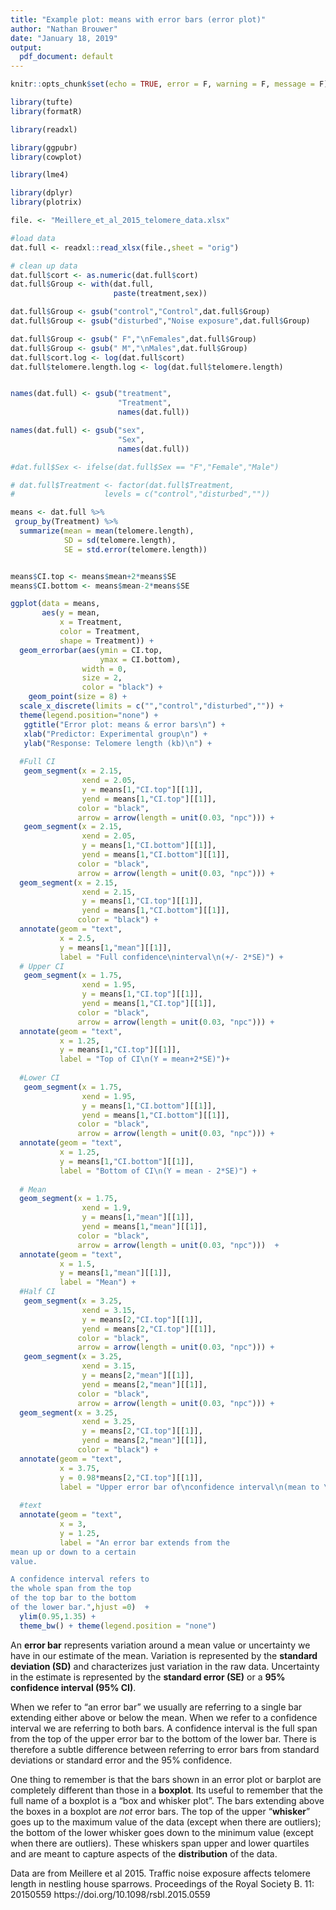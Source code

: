 ---
title: "Example plot: means with error bars (error plot)"
author: "Nathan Brouwer"
date: "January 18, 2019"
output:
  pdf_document: default
---

```{r setup, include=FALSE}
knitr::opts_chunk$set(echo = TRUE, error = F, warning = F, message = F)
```




```{r, echo = F}
library(tufte)
library(formatR)

library(readxl)

library(ggpubr)
library(cowplot)

library(lme4)

library(dplyr)
library(plotrix)
```

```{r  echo = F}
file. <- "Meillere_et_al_2015_telomere_data.xlsx"

#load data
dat.full <- readxl::read_xlsx(file.,sheet = "orig")

# clean up data
dat.full$cort <- as.numeric(dat.full$cort)
dat.full$Group <- with(dat.full,
                       paste(treatment,sex))

dat.full$Group <- gsub("control","Control",dat.full$Group)
dat.full$Group <- gsub("disturbed","Noise exposure",dat.full$Group)

dat.full$Group <- gsub(" F","\nFemales",dat.full$Group)
dat.full$Group <- gsub(" M","\nMales",dat.full$Group)
dat.full$cort.log <- log(dat.full$cort)
dat.full$telomere.length.log <- log(dat.full$telomere.length)


names(dat.full) <- gsub("treatment",
                        "Treatment",
                        names(dat.full))

names(dat.full) <- gsub("sex",
                        "Sex",
                        names(dat.full))
```



```{r  echo = F}

#dat.full$Sex <- ifelse(dat.full$Sex == "F","Female","Male")

# dat.full$Treatment <- factor(dat.full$Treatment, 
#                    levels = c("control","disturbed",""))

means <- dat.full %>%
 group_by(Treatment) %>%
  summarize(mean = mean(telomere.length),
            SD = sd(telomere.length),
            SE = std.error(telomere.length))


means$CI.top <- means$mean+2*means$SE
means$CI.bottom <- means$mean-2*means$SE


```



```{r  echo = F}
ggplot(data = means,
       aes(y = mean,
           x = Treatment,
           color = Treatment,
           shape = Treatment)) +
  geom_errorbar(aes(ymin = CI.top,
                    ymax = CI.bottom),
                width = 0,
                size = 2,
                color = "black") + 
    geom_point(size = 8) +
  scale_x_discrete(limits = c("","control","disturbed","")) +
  theme(legend.position="none") +
   ggtitle("Error plot: means & error bars\n") +
   xlab("Predictor: Experimental group\n") +
   ylab("Response: Telomere length (kb)\n") +
  
  #Full CI
   geom_segment(x = 2.15, 
                xend = 2.05,
                y = means[1,"CI.top"][[1]],
                yend = means[1,"CI.top"][[1]],
               color = "black",
               arrow = arrow(length = unit(0.03, "npc"))) +
   geom_segment(x = 2.15, 
                xend = 2.05,
                y = means[1,"CI.bottom"][[1]],
                yend = means[1,"CI.bottom"][[1]],
               color = "black",
               arrow = arrow(length = unit(0.03, "npc"))) +
  geom_segment(x = 2.15, 
                xend = 2.15,
                y = means[1,"CI.top"][[1]],
                yend = means[1,"CI.bottom"][[1]],
               color = "black") +
  annotate(geom = "text",
           x = 2.5,
           y = means[1,"mean"][[1]],
           label = "Full confidence\ninterval\n(+/- 2*SE)") +
  # Upper CI
   geom_segment(x = 1.75, 
                xend = 1.95,
                y = means[1,"CI.top"][[1]],
                yend = means[1,"CI.top"][[1]],
               color = "black",
               arrow = arrow(length = unit(0.03, "npc"))) +
  annotate(geom = "text",
           x = 1.25,
           y = means[1,"CI.top"][[1]],
           label = "Top of CI\n(Y = mean+2*SE)")+
  
  #Lower CI
   geom_segment(x = 1.75, 
                xend = 1.95,
                y = means[1,"CI.bottom"][[1]],
                yend = means[1,"CI.bottom"][[1]],
               color = "black",
               arrow = arrow(length = unit(0.03, "npc"))) +
  annotate(geom = "text",
           x = 1.25,
           y = means[1,"CI.bottom"][[1]],
           label = "Bottom of CI\n(Y = mean - 2*SE)") +
  
  # Mean
  geom_segment(x = 1.75, 
                xend = 1.9,
                y = means[1,"mean"][[1]],
                yend = means[1,"mean"][[1]],
               color = "black",
               arrow = arrow(length = unit(0.03, "npc")))  +
  annotate(geom = "text",
           x = 1.5,
           y = means[1,"mean"][[1]],
           label = "Mean") +
  #Half CI
   geom_segment(x = 3.25, 
                xend = 3.15,
                y = means[2,"CI.top"][[1]],
                yend = means[2,"CI.top"][[1]],
               color = "black",
               arrow = arrow(length = unit(0.03, "npc"))) +
   geom_segment(x = 3.25, 
                xend = 3.15,
                y = means[2,"mean"][[1]],
                yend = means[2,"mean"][[1]],
               color = "black",
               arrow = arrow(length = unit(0.03, "npc"))) +
  geom_segment(x = 3.25, 
                xend = 3.25,
                y = means[2,"CI.top"][[1]],
                yend = means[2,"mean"][[1]],
               color = "black") +
  annotate(geom = "text",
           x = 3.75,
           y = 0.98*means[2,"CI.top"][[1]],
           label = "Upper error bar of\nconfidence interval\n(mean to \nmean + 2*SE)")  +
  
  #text
  annotate(geom = "text",
           x = 3,
           y = 1.25,
           label = "An error bar extends from the
mean up or down to a certain
value.

A confidence interval refers to
the whole span from the top
of the top bar to the bottom
of the lower bar.",hjust =0)  +
  ylim(0.95,1.35) +
  theme_bw() + theme(legend.position = "none")
```

An **error bar** represents variation around a mean value or uncertainty we  have in our estimate of the mean.  Variation is represented by the **standard deviation (SD)** and characterizes just variation in the raw data.  Uncertainty in the estimate is represented by the **standard error (SE)** or a **95% confidence interval (95% CI)**.

When we refer to "an error bar" we usually are referring to a single bar extending either above or below the mean.  When we refer to a confidence interval we are referring to both bars.  A confidence interval is the full span from the top of the upper error bar to the bottom of the lower bar.  There is therefore a subtle difference between referring to error bars from standard deviations or standard error and the 95% confidence.

One thing to remember is that the bars shown in an error plot or barplot are completely different than those in a **boxplot**.  Its useful to remember that the full name of a boxplot is a  "box and whisker plot".  The bars extending above the boxes in a boxplot are *not* error bars.  The top of the upper "**whisker**" goes up to the maximum value of the data (except when there are outliers); the bottom of the lower whisker goes down to the minimum value (except when there are outliers).  These whiskers span upper and lower quartiles and are meant to capture aspects of the **distribution** of the data.

Data are from 
Meillere et al 2015. Traffic noise exposure affects telomere length in nestling house sparrows.  Proceedings of the Royal Society B.  11: 20150559 https://doi.org/10.1098/rsbl.2015.0559
